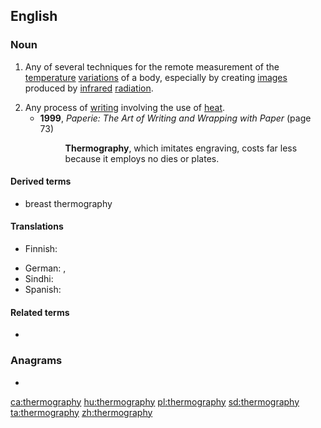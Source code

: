 ==English==

===Noun===
{{wikipedia}}
{{en-noun|~|thermographies}}

# {{lb|en|physics}} Any of several techniques for the remote measurement of the [[temperature]] [[variation]]s of a body, especially by creating [[image]]s produced by [[infrared]] [[radiation]].
# Any process of [[writing]] involving the use of [[heat]].
#* '''1999''', ''Paperie: The Art of Writing and Wrapping with Paper'' (page 73)
#*: '''Thermography''', which imitates engraving, costs far less because it employs no dies or plates.

====Derived terms====
* breast thermography

====Translations====
{{trans-top|practice of creating images produced by infrared radiation}}
* Finnish: {{t|fi|lämpökuvaus}}
{{trans-mid}}
* German: {{t|de|Thermographie|f}}, {{t|de|Thermografie|f}}
* Sindhi: {{t+|sd|گرمونگاري|f}}
* Spanish: {{t|es|termografía|f}}
{{trans-bottom}}

====Related terms====
* {{l|en|thermographic}}

===Anagrams===
* {{l|en|mythographer}}

[[ca:thermography]]
[[hu:thermography]]
[[pl:thermography]]
[[sd:thermography]]
[[ta:thermography]]
[[zh:thermography]]